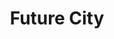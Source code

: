 ---
title: "Future City"
type: "illustration"
year: 2024
medium: "Digital (Adobe Illustrator)"
image: "/api/placeholder/800/800"
series: "Future Visions"
caption: "A conceptual illustration of a sustainable future metropolis"
tags: ["digital", "sci-fi", "architecture", "vector"]
--- 